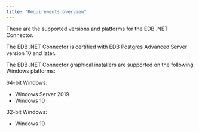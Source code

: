 ```yaml
---
title: "Requirements overview"
---
```


<div id="requirements_overview" class="registered_link"></div>

These are the supported versions and platforms for the EDB .NET Connector.

The EDB .NET Connector is certified with EDB Postgres Advanced Server version 10 and later.

The EDB .NET Connector graphical installers are supported on the following Windows platforms:

64-bit Windows:

-   Windows Server 2019
-   Windows 10

32-bit Windows:

-   Windows 10

